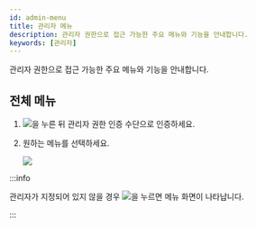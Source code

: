 ```yaml
---
id: admin-menu
title: 관리자 메뉴
description: 관리자 권한으로 접근 가능한 주요 메뉴와 기능을 안내합니다.
keywords: [관리자]
---
```


관리자 권한으로 접근 가능한 주요 메뉴와 기능을 안내합니다.

## 전체 메뉴

1. <Image src='/img/common/ico-menu2.svg' ico alone />을 누른 뒤 관리자 권한 인증 수단으로 인증하세요.

1. 원하는 메뉴를 선택하세요.

    <Image src='/img/device/fs2-menu.png' />

:::info

관리자가 지정되어 있지 않을 경우 <Image src='/img/common/ico-menu2.svg' ico alone />을 누르면 메뉴 화면이 나타납니다.

:::